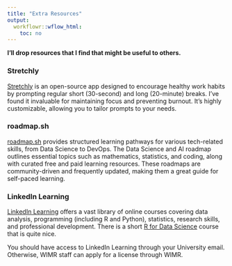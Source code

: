 ```yaml
---
title: "Extra Resources"
output:
  workflowr::wflow_html:
    toc: no
---
```


<dev class="hint-info">
**I'll drop resources that I find that might be useful to others.**
</dev>

### Stretchly

[Stretchly](https://hovancik.net/stretchly/) is an open-source app designed to encourage healthy work habits by prompting regular short (30-second) and long (20-minute) breaks. I’ve found it invaluable for maintaining focus and preventing burnout. It’s highly customizable, allowing you to tailor prompts to your needs.

### roadmap.sh

[roadmap.sh](https://roadmap.sh) provides structured learning pathways for various tech-related skills, from Data Science to DevOps. The Data Science and AI roadmap outlines essential topics such as mathematics, statistics, and coding, along with curated free and paid learning resources. These roadmaps are community-driven and frequently updated, making them a great guide for self-paced learning.

### LinkedIn Learning

[LinkedIn Learning](https://www.linkedin.com/learning/) offers a vast library of online courses covering data analysis, programming (including R and Python), statistics, research skills, and professional development. There is a short [R for Data Science](https://www.linkedin.com/learning-login/share?account=2196204&forceAccount=false&redirect=https%3A%2F%2Fwww.linkedin.com%2Flearning%2Fr-for-data-science-analysis-and-visualization%3Ftrk%3Dshare_ent_url%26shareId%3DgVEBrY1NSqeJQqBaQvzOLQ%253D%253D) course that is quite nice. 

You should have access to LinkedIn Learning through your University email. Otherwise, WIMR staff can apply for a license through WIMR. 


<!---
To add:

- rstudio.github.io/learnr

<--->
